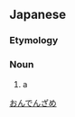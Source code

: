 ==Japanese==
{{wikipedia|lang=ja|オンデンザメ}}
{{ja-kanjitab|おん|でん|さめ|r=y|k3=ざめ}}

===Etymology===
{{compound|lang=ja|隠|田|鮫|tr1=on|t1=[[hidden]]|tr2=den|t2=[[paddy field]]|tr3=same|t3=[[shark]]|sort=おんでんざめ}}

===Noun===
{{ja-noun|おんでんざめ|オンデンザメ}}

# a {{w|Pacific sleeper shark}}

[[Category:ja:Sharks|おんでんざめ]]